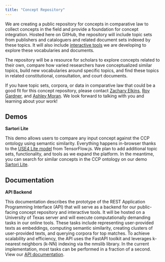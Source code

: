 ```yaml
---
title: "Concept Repository"
---
```


We are creating a public repository for concepts in comparative law to collect concepts in the field and provide a foundation for concept integration. Hosted here on GitHub, the repository will include topic sets from publishers and cataloguers and related document sets indexed by these topics. It will also include [interactive tools](https://conceptintegration.github.io/ontology_enrichment.html) we are developing to explore these vocabularies and documents.

The repository will be a resource for scholars to explore concepts related to their own, compare how varied researchers have conceptualized similar topics, build new vocabularies around specific topics, and find these topics in related constitutional, consultation, and court documents.

If you have topic sets, corpora, or data in comparative law that could be a good fit for this concept repository, please contact [Zachary Elkins](mailto:zelkins@austin.utexas.edu), [Roy Gardner](mailto:roybowesgardner@gmail.com), and [Ashley Moran](mailto:ashleymoran@utexas.edu). We look forward to talking with you and learning about your work!

## Demos

**Sartori Lite**

This demo allows users to compare any input concept against the CCP ontology using semantic similarity. Everything happens in-browser thanks to the [USE4 Lite model](https://github.com/tensorflow/tfjs-models/blob/master/universal-sentence-encoder/README.md) from TensorFlow.js. We plan to add additional topic sets, functionality, and tools as we expand the platform. In the meantime, you can search for similar concepts in the CCP ontology on our demo [Sartori Lite](./demos/sartori-lite/index.html).

## Documentation

**API Backend**

This documentation describes the prototype of the REST Application Programming Interface (API) that will serve as a backend for our public-facing concept repository and interactive tools. It will be hosted on a University of Texas server and will execute computationally demanding tasks in our online tools. These tasks include representing user-provided texts as embeddings, computing semantic similarity, creating clusters of user-provided texts, and querying corpora for top matches. To achieve scalability and efficiency, the API uses the FastAPI toolkit and leverages k-nearest neighbors (k-NN) indexing via the nmslib library. In the current implementation, most tasks can be performed in a fraction of a second. View our [API documentation](https://github.com/conceptintegration/conceptintegration.github.io/blob/main/REST%20API%20documentation.pdf).

